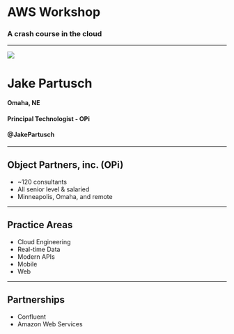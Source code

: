 
<Main>

# AWS Workshop

### A crash course in the cloud

</Main>

---

<Split>

![](assets/jake-milo.jpg)

# Jake Partusch

#### Omaha, NE

#### Principal Technologist - OPi

#### @JakePartusch

</Split>

---

<Section>

## Object Partners, inc. (OPi)

- ~120 consultants
- All senior level & salaried
- Minneapolis, Omaha, and remote

</Section>

---

<Section>

## Practice Areas

- Cloud Engineering
- Real-time Data
- Modern APIs
- Mobile
- Web

</Section>

---

<Section>

## Partnerships

- Confluent
- Amazon Web Services

</Section>
